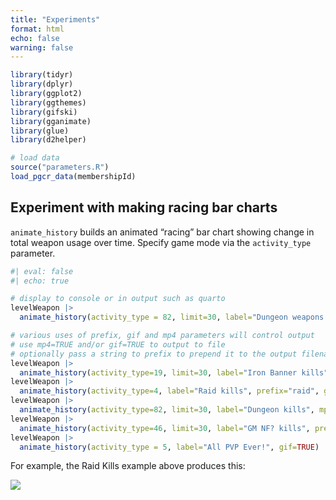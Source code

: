 ```yaml
---
title: "Experiments"
format: html
echo: false
warning: false
---
```


```r
library(tidyr)
library(dplyr)
library(ggplot2)
library(ggthemes)
library(gifski)
library(gganimate)
library(glue)
library(d2helper)


```

```r
# load data
source("parameters.R")
load_pgcr_data(membershipId)

```


## Experiment with making racing bar charts

`animate_history` builds an animated "racing" bar chart showing change in total weapon usage over time. Specify game mode via the `activity_type` parameter. 

```r
#| eval: false
#| echo: true

# display to console or in output such as quarto
levelWeapon |>
  animate_history(activity_type = 82, limit=30, label="Dungeon weapons over time")

# various uses of prefix, gif and mp4 parameters will control output
# use mp4=TRUE and/or gif=TRUE to output to file
# optionally pass a string to prefix to prepend it to the output filename
levelWeapon |> 
  animate_history(activity_type=19, limit=30, label="Iron Banner kills", prefix="ib", mp4=TRUE)
levelWeapon |>
  animate_history(activity_type=4, label="Raid kills", prefix="raid", gif=TRUE)
levelWeapon |>
  animate_history(activity_type=82, limit=30, label="Dungeon kills", mp4=TRUE)
levelWeapon |>
  animate_history(activity_type=46, limit=30, label="GM NF? kills", prefix="gm", gif=TRUE)
levelWeapon |> 
  animate_history(activity_type = 5, label="All PVP Ever!", gif=TRUE)

```

For example, the Raid Kills example above produces this:

![](images/D2Rstats-raid_weapons.gif)

